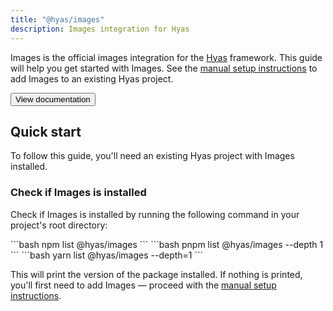 ```yaml
---
title: "@hyas/images"
description: Images integration for Hyas
---
```


Images is the official images integration for the [Hyas](https://gethyas.com/) framework. This guide will help you get started with Images. See the [manual setup instructions](https://images.gethyas.com/docs/start-here/manual-setup/) to add Images to an existing Hyas project.

<div style="display: flex; flex-wrap: wrap; gap: 0.5rem;">
  <Button href="https://images.gethyas.com/">View documentation</Button>
</div>

## Quick start

To follow this guide, you'll need an existing Hyas project with Images installed.

### Check if Images is installed

Check if Images is installed by running the following command in your project's root directory:

<Tabs>
  <TabItem label="npm">
```bash
npm list @hyas/images
```
  </TabItem>
  <TabItem label="pnpm">
```bash
pnpm list @hyas/images --depth 1
```
  </TabItem>
  <TabItem label="Yarn">
```bash
yarn list @hyas/images --depth=1
```
  </TabItem>
</Tabs>

This will print the version of the package installed. If nothing is printed, you'll first need to add Images — proceed with the [manual setup instructions](https://images.gethyas.com/docs/start-here/manual-setup/).

